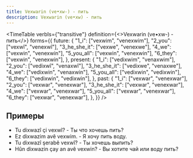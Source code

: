 ```yaml
---
title: Vexwarin (ve•xw-) - пить
description: Vexwarin (ve•xw) - пить
---
```



<TimeTable
  verbIs={"transitive"}
  definition={<>Vexwarin (ve•xw-) - <Vt/> пить</>}
  forms={{
    future: {
      "1_i": ["vexwim", "venexwim"],
      "2_you": ["vexwî", "venexwî"],
      "3_he_she_it": ["vexwe", "venexwe"],
      "4_we": ["vexwin", "venexwin"],
      "5_you_all": ["vexwin", "venexwin"],
      "6_they": ["vexwin", "venexwin"],
    },
    present: {
      "1_i": ["vedixwim", "venaxwim"],
      "2_you": ["vedixwî", "venaxwî"],
      "3_he_she_it": ["vedixwe", "venaxwe"],
      "4_we": ["vedixwin", "venaxwin"],
      "5_you_all": ["vedixwin", "vedixwin"],
      "6_they": ["vedixwin", "vedixwin"],
    },
    past: {
      "1_i": ["vexwar", "venexwar"],
      "2_you": ["vexwar", "venexwar"],
      "3_he_she_it": ["vexwar", "venexwar"],
      "4_we": ["vexwar", "venexwar"],
      "5_you_all": ["vexwar", "venexwar"],
      "6_they": ["vexwar", "venexwar"],
    },
  }}
/>

## Примеры

- Tu dixwazî çi vexwî? - Ты что хочешь пить?
- Ez dixwazim avê vexwim. - Я хочу пить воду.
- Tu dixwazî şerabê vexwî? - Ты хочешь выпить?
- Hûn dixwazin çay an avê vexwin? - Вы хотите чай или воду пить?
